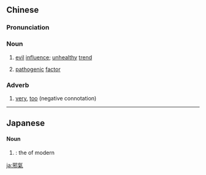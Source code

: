 {{also|邪气}}
==Chinese==
{{zh-forms|s=邪气}}

===Pronunciation===
{{zh-pron
|m=xiéqì
|c=ce4 hei3
|mn=siâ-khì/tw,xm:siâ-khùi
|w=3xxia qi
|cat=n,adv
}}

===Noun===
{{zh-noun}}

# [[evil]] [[influence]]; [[unhealthy]] [[trend]]
# {{lb|zh|Chinese medicine}} [[pathogenic]] [[factor]]

===Adverb===
{{zh-adv}}

# {{lb|zh|Wu}} [[very]], [[too]] (negative connotation)
#: {{zh-x|邪氣 壞|'''very''' bad|W}}

----

==Japanese==
{{ja-kanjitab|yomi=o|じゃ|き}}

====Noun====
{{ja-noun|じゃき|shin=邪気}}

# {{alternative form of|lang=ja|sort=しゃき'|邪気}}: the {{m|ja|旧字体|tr=kyūjitai||old form}} of modern {{m|ja|邪気|tr=jaki||malicious or harmful spirit or intent}}

[[ja:邪氣]]